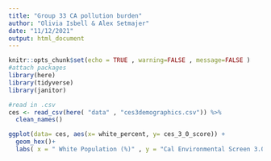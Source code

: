 ```yaml
---
title: "Group 33 CA pollution burden"
author: "Olivia Isbell & Alex Setmajer"
date: "11/12/2021"
output: html_document
---
```


```r
knitr::opts_chunk$set(echo = TRUE , warning=FALSE , message=FALSE )
#attach packages 
library(here)
library(tidyverse) 
library(janitor)
```

```r
#read in .csv 
ces <- read_csv(here( "data" , "ces3demographics.csv")) %>% 
  clean_names() 
```

```r
ggplot(data= ces, aes(x= white_percent, y= ces_3_0_score)) +
  geom_hex()+ 
  labs( x = " White Population (%)" , y = "Cal Environmental Screen 3.0")
  
```



